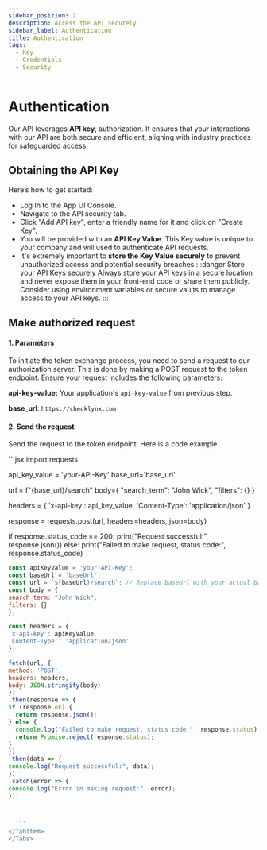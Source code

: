 ```yaml
---
sidebar_position: 2
description: Access the API securely
sidebar_label: Authentication
title: Authentication
tags:
  - Key
  - Credentials
  - Security
---
```


# Authentication

Our API leverages **API key**, authorization. It ensures that your interactions with our API are both secure and efficient, aligning with industry practices for safeguarded access.



## Obtaining the API Key
Here’s how to get started:

- Log In to the App UI Console.
- Navigate to the API security tab.
- Click "Add API key", enter a friendly name for it and click on "Create Key".
- You will be provided with an **API Key Value**. This Key value is unique to your company and will used to authenticate API requests.
- It's extremely important to **store the Key Value securely** to prevent unauthorized access and potential security breaches
:::danger Store your API Keys securely
Always store your API keys in a secure location and never expose them in your front-end code or share them publicly. Consider using environment variables or secure vaults to manage access to your API keys.
:::
## Make authorized request

#### 1. Parameters
To initiate the token exchange process, you need to send a request to our authorization server. This is done by making a POST request to the token endpoint. Ensure your request includes the following parameters:



**api-key-value:** Your application's `api-key-value` from previous step.

**base_url**: `https://checklynx.com`


#### 2. Send the request
Send the request to the token endpoint. Here is a code example.


<Tabs groupId="language">
  <TabItem value="python" label="python">
  ```jsx 
import requests

api_key_value = 'your-API-Key'
base_url='base_url'

url = f"{base_url}/search"
body={
    "search_term": "John Wick",
    "filters": {}
    }

headers = {
    'x-api-key': api_key_value,
    'Content-Type': 'application/json'
}

response = requests.post(url, headers=headers, json=body)

if response.status_code == 200:
    print("Request successful:", response.json())
else:
    print("Failed to make request, status code:", response.status_code)
    ``` 
    </TabItem>
  <TabItem value="javascript" label="javascript">
  ```jsx 
const apiKeyValue = 'your-API-Key';
const baseUrl = 'baseUrl';
const url = `${baseUrl}/search`; // Replace baseUrl with your actual base URL
const body = {
  search_term: "John Wick",
  filters: {}
};

const headers = {
  'x-api-key': apiKeyValue,
  'Content-Type': 'application/json'
};

fetch(url, {
  method: 'POST',
  headers: headers,
  body: JSON.stringify(body)
})
.then(response => {
  if (response.ok) {
    return response.json();
  } else {
    console.log("Failed to make request, status code:", response.status);
    return Promise.reject(response.status);
  }
})
.then(data => {
  console.log("Request successful:", data);
})
.catch(error => {
  console.log("Error in making request:", error);
});



    ``` 
  </TabItem>
</Tabs>






